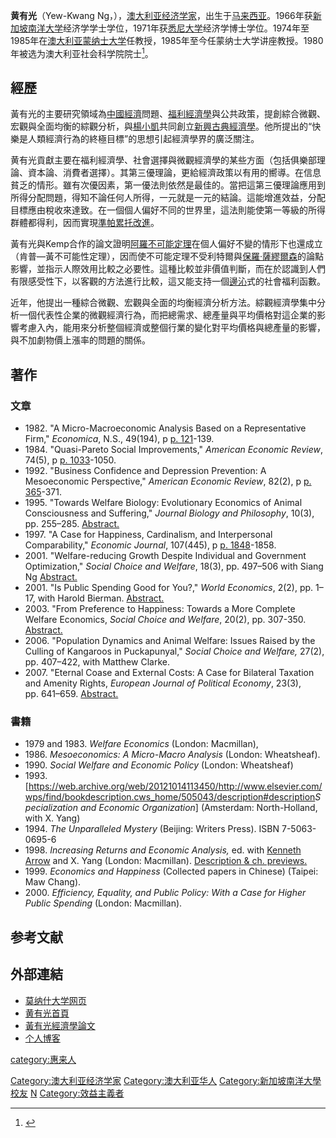 {{expert|subject=經濟学|time=2019-12-09}}
{{blpsources|time=2014-02-07T07:10:04+00:00}}

'''黄有光'''（Yew-Kwang Ng，{{bd|1942年|}}），[[澳大利亚|澳大利亚]][[经济学家|经济学家]]，出生于[[马来西亚|马来西亚]]。1966年获[[新加坡南洋大学|新加坡南洋大学]]经济学学士学位，1971年获[[悉尼大学|悉尼大学]]经济学博士学位。1974年至1985年在[[澳大利亚|澳大利亚]][[蒙纳士大学|蒙纳士大学]]任教授，1985年至今任蒙纳士大学讲座教授。1980年被选为澳大利亚社会科学院院士<ref>{{cite web |url=http://www.assa.edu.au/fellowship/fellow/232 |title=存档副本 |accessdate=2014-01-17 |deadurl=yes |archiveurl=https://web.archive.org/web/20140201193922/http://www.assa.edu.au/fellowship/fellow/232 |archivedate=2014-02-01 }}</ref>。

==經歷==
黃有光的主要研究領域為[[中國經濟|中國經濟]]問題、[[福利經濟學|福利經濟學]]與公共政策，提創綜合微觀、宏觀與全面均衡的綜觀分析，與[[楊小凱|楊小凱]]共同創立[[新興古典經濟學|新興古典經濟學]]。他所提出的“快樂是人類經濟行為的終極目標”的思想引起經濟學界的廣泛關注。

黄有光貢獻主要在福利經濟學、社會選擇與微觀經濟學的某些方面（包括俱樂部理論、資本論、消費者選擇）。其第三優理論，更給經濟政策以有用的嚮導。在信息貧乏的情形。雖有次優因素，第一優法則依然是最佳的。當把這第三優理論應用到所得分配問題，得知不論任何人所得，一元就是一元的結論。這能增進效益，分配目標應由稅收來達致。在一個個人偏好不同的世界里，這法則能使第一等級的所得群體都得利，因而實現[[準帕累托改進|準帕累托改進]]。

黃有光與Kemp合作的論文證明[[阿羅不可能定理|阿羅不可能定理]]在個人偏好不變的情形下也還成立（肯普—黃不可能性定理），因而使不可能定理不受利特爾與[[保羅·薩繆爾森|保羅·薩繆爾森]]的論點影響，並指示人際效用比較之必要性。這種比較並非價值判斷，而在於認識到人們有限感受性下，以客觀的方法進行比較，這又能支持一個[[邊沁|邊沁]]式的社會福利函數。

近年，他提出一種綜合微觀、宏觀與全面的均衡經濟分析方法。綜觀經濟學集中分析一個代表性企業的微觀經濟行為，而把總需求、總產量與平均價格對這企業的影響考慮入內，能用來分析整個經濟或整個行業的變化對平均價格與總產量的影響，與不加劇物價上漲率的問題的關係。

==著作==
===文章===
*  1982. "A Micro-Macroeconomic Analysis Based on a Representative Firm," ''Economica'', N.S., 49(194), p [http://links.jstor.org/sici?sici=0013-0427%28198205%292%3A49%3A194%3C121%3AAMABOA%3E2.0.CO%3B2-2&size=LARGE&origin=JSTOR-enlargePage p. 121]-139.
* 1984. "Quasi-Pareto Social Improvements," ''American Economic Review'', 74(5), p [http://links.jstor.org/sici?sici=0002-8282%28198412%2974%3A5%3C1033%3AQSI%3E2.0.CO%3B2-7&size=LARGE&origin=JSTOR-enlargePage p. 1033]-1050.
* 1992. "Business Confidence and Depression Prevention: A Mesoeconomic Perspective," ''American Economic Review'', 82(2), p [http://links.jstor.org/sici?sici=0002-8282%28199205%2982%3A2%3C365%3ABCADPA%3E2.0.CO%3B2-4&size=LARGE&origin=JSTOR-enlargePage p. 365]-371.
* 1995. "Towards Welfare Biology: Evolutionary Economics of Animal Consciousness and Suffering," ''Journal Biology and Philosophy'', 10(3), pp. 255–285. [https://archive.today/20130111115018/http://www.springerlink.com/content/uj81758r187l7777/ Abstract.]
* 1997. "A Case for Happiness, Cardinalism, and Interpersonal Comparability," ''Economic Journal'', 107(445), p [http://links.jstor.org/sici?sici=0013-0133%28199711%29107%3A445%3C1848%3AACFHCA%3E2.0.CO%3B2-X&size=LARGE&origin=JSTOR-enlargePage p. 1848]-1858.  
*2001. "Welfare-reducing Growth Despite Individual and Government Optimization," ''Social Choice and Welfare'', 18(3), pp. 497–506 with Siang Ng [http://econpapers.repec.org/article/sprsochwe/v_3A18_3Ay_3A2001_3Ai_3A3_3Ap_3A497-506.htm Abstract.]
*  2001. "Is Public Spending Good for You?," ''World Economics'', 2(2), pp. 1–17, with Harold Bierman. [http://econpapers.repec.org/article/wejwldecn/62.htm Abstract.]
*  2003. "From Preference to Happiness: Towards a More Complete Welfare Economics, ''Social Choice and Welfare'', 20(2), pp. 307-350. [http://econpapers.repec.org/article/sprsochwe/v_3A20_3Ay_3A2003_3Ai_3A2_3Ap_3A307-350.htm Abstract.]
* 2006. "Population Dynamics and Animal Welfare: Issues Raised by the Culling of Kangaroos in Puckapunyal," ''Social Choice and Welfare,'' 27(2), pp. 407–422, with Matthew Clarke. 
* 2007. "Eternal Coase and External Costs: A Case for Bilateral Taxation and Amenity Rights, ''European Journal of Political Economy'', 23(3), pp. 641–659. [http://www.sciencedirect.com/science/article/B6V97-4NNWCB6-1/2/1f85df021797d9d310883289c084eb86 Abstract.]

===書籍===
* 1979 and 1983. ''Welfare Economics'' (London: Macmillan), 
* 1986. ''Mesoeconomics: A Micro-Macro Analysis'' (London: Wheatsheaf).
* 1990. ''Social Welfare and Economic Policy'' (London: Wheatsheaf)
* 1993. [https://web.archive.org/web/20121014113450/http://www.elsevier.com/wps/find/bookdescription.cws_home/505043/description#description''Specialization and Economic Organization''] (Amsterdam: North-Holland, with X. Yang)
*  1994. ''The Unparalleled Mystery''  (Beijing: Writers Press). ISBN 7-5063-0695-6
* 1998. ''Increasing Returns and Economic Analysis,'' ed. with [[Kenneth_Arrow|Kenneth Arrow]] and X. Yang (London: Macmillan). [http://books.google.com/books?id=Qe4oUbiNojMC&dq=%22Increasing+Returns+and+Economic+Analysis%22&source=gbs_summary_s&cad=0 Description & ch. previews.]
* 1999. ''Economics and Happiness'' (Collected papers in Chinese) (Taipei: Maw Chang).
* 2000. ''Efficiency, Equality, and Public Policy: With a Case for Higher Public Spending'' (London: Macmillan).

== 参考文献 ==
{{Reflist}}

==外部連結==
* [http://users.monash.edu.au/~kwangng/ 莫纳什大学网页]
* [http://www-personal.buseco.monash.edu.au/~kwangng/ 黄有光首頁]
* [http://econpapers.repec.org/RAS/png19.htm 黃有光經濟學論文] 
* [https://web.archive.org/web/20130119124735/http://blog.caijing.com.cn/huangyouguang 个人博客]

{{Authority control}}
[[Category:澳大利亚经济学家|Category:澳大利亚经济学家]]
[[Category:澳大利亚华人|Category:澳大利亚华人]]
[[category:惠来人|category:惠来人]]
[[Category:新加坡南洋大學校友|Category:新加坡南洋大學校友]]
[[Category:悉尼大學校友|N]]
[[Category:效益主義者|Category:效益主義者]]